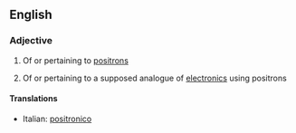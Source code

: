 ==English==

===Adjective===
{{wikipedia|positronic brain}}
{{en-adj|-}}

# Of or pertaining to [[positron]]s
#{{scifi}} Of or pertaining to a supposed analogue of [[electronic]]s using positrons

====Translations====
{{top}}
*Italian: [[positronico]]
{{mid}}

{{bottom}}